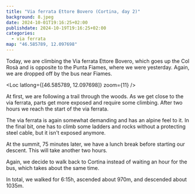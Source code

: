 ```yaml
---
title: "Via ferrata Ettore Bovero (Cortina, day 2)"
background: 8.jpeg
date: 2024-10-01T19:16:25+02:00
publishdate: 2024-10-19T19:16:25+02:00
categories:
  - via ferrata
map: "46.585789, 12.097698"
---
```


Today, we are climbing the Via ferrata Ettore Bovero, which goes up the Col Rosà
and is opposite to the Punta Fiames, where we were yesterday. Again, we are
dropped off by the bus near Fiames.

<Loc latlong={[46.585789, 12.097698]} zoom={11} />

At first, we are following a trail through the woods. As we get close to the via
ferrata, parts get more exposed and require some climbing. After two hours we
reach the start of the via ferrata.

<Gallery>
  <Rimg src="1.jpeg" alt="River in the valley." />
  <Rimg src="2.jpeg" caption="Some ruin along the way." />
  <Rimg src="3.jpeg" caption="A new tree growing out of a dead one." />
</Gallery>

<Rimg src="4.jpeg" caption="The weather is much cloudier today." />

The via ferrata is again somewhat demanding and has an alpine feel to it. In the
final bit, one has to climb some ladders and rocks without a protecting steel
cable, but it isn't exposed anymore.

<Gallery>
  <Rimg src="5.jpeg" alt="" />
  <Rimg src="6.jpeg" alt="" />
</Gallery>

<Gallery large="true">
  <Rimg src="7.jpeg" alt="" />
  <Rimg src="8.jpeg" alt="" />
</Gallery>

<Gallery>
  <Rimg src="9.jpeg" alt="" />
  <Rimg src="10.jpeg" alt="" />
</Gallery>

At the summit, 75 minutes later, we have a lunch break before starting our descent.
This will take another two hours.

<Pano src="1.jpeg" alt="" />

<Rimg src="12.jpeg" caption="Some wild rock formations on the way down." />

<Gallery>
  <Rimg src="13.jpeg" caption="The Ampezzo valey." />
  <Rimg src="14.jpeg" caption="The Boite river." />
</Gallery>

Again, we decide to walk back to Cortina instead of waiting an hour for the bus,
which takes about the same time.

In total, we walked for 6:15h, ascended about 970m, and descended about 1035m.

<Nextday />
